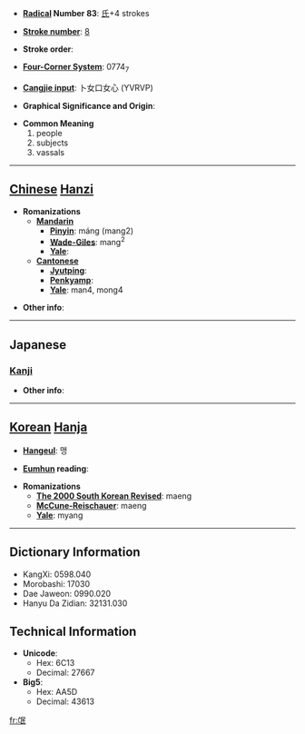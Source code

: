 * '''[[Wiktionary:Chinese radical index| Radical]] Number 83''': [[Wiktionary:Chinese radical index 氏|氏]]+4 strokes

* '''[[Wiktionary:Chinese total strokes index|Stroke number]]''': [[Wiktionary:Chinese total strokes index 8|8]]

* '''Stroke order''': 

* '''[[Wiktionary:Chinese four corner index|Four-Corner System]]''': 0774<sub>7</sub>

* '''[[Wiktionary:Chinese Cangjie index|Cangjie input]]''': 卜女口女心 (YVRVP)

* '''Graphical Significance and Origin''': 

* '''Common Meaning'''
*#people
*# subjects
*# vassals


----

== [[Chinese]] [[Hanzi]] ==

* '''Romanizations'''
** '''[[Mandarin]]'''
*** '''[[Pinyin]]''': máng (mang2)
*** '''[[Wade-Giles]]''': mang<sup>2</sup>
*** '''[[Yale]]''': 
** '''[[Cantonese]]'''
*** '''[[Jyutping]]''':
*** '''[[Penkyamp]]''': 
*** '''[[Yale]]''': man4, mong4

* '''Other info''': 

----

==Japanese==
===[[Kanji]]===
{{kanji|on readings=[[ぼう]] (bō)|kun readings=[[たみ]] (tami)}}

* '''Other info''':  

----

== [[Korean]] [[Hanja]] ==

* '''[[Hangeul]]''': 맹

* '''[[Eumhun]] reading''': 

* '''Romanizations'''
** '''[[The 2000 South Korean Revised Romanization|The 2000 South Korean Revised]]''': maeng
** '''[[McCune-Reischauer]]''': maeng
** '''[[Yale]]''': myang

----

== Dictionary Information ==

* KangXi: 0598.040
* Morobashi: 17030
* Dae Jaweon: 0990.020
* Hanyu Da Zidian: 32131.030

== Technical Information ==

* '''Unicode''':
** Hex: 6C13
** Decimal: 27667
* '''Big5''':
** Hex: AA5D
** Decimal: 43613

[[fr:氓]]